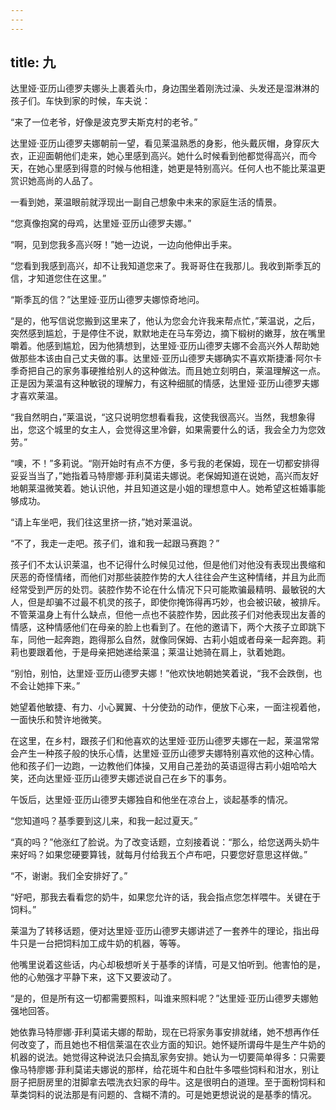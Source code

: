 ```yaml
---
---
---
```

title: 九
---




达里娅·亚历山德罗夫娜头上裹着头巾，身边围坐着刚洗过澡、头发还是湿淋淋的孩子们。车快到家的时候，车夫说：

“来了一位老爷，好像是波克罗夫斯克村的老爷。”

达里娅·亚历山德罗夫娜朝前一望，看见莱温熟悉的身影，他头戴灰帽，身穿灰大衣，正迎面朝他们走来，她心里感到高兴。她什么时候看到他都觉得高兴，而今天，在她心里感到得意的时候与他相逢，她更是特别高兴。任何人也不能比莱温更赏识她高尚的人品了。

一看到她，莱温眼前就浮现出一副自己想象中未来的家庭生活的情景。

“您真像抱窝的母鸡，达里娅·亚历山德罗夫娜。”

“啊，见到您我多高兴呀！”她一边说，一边向他伸出手来。

“您看到我感到高兴，却不让我知道您来了。我哥哥住在我那儿。我收到斯季瓦的信，才知道您住在这里。”

“斯季瓦的信？”达里娅·亚历山德罗夫娜惊奇地问。

“是的，他写信说您搬到这里来了，他认为您会允许我来帮点忙，”莱温说，之后，突然感到尴尬，于是停住不说，默默地走在马车旁边，摘下椴树的嫩芽，放在嘴里嚼着。他感到尴尬，因为他猜想到，达里娅·亚历山德罗夫娜不会高兴外人帮助她做那些本该由自己丈夫做的事。达里娅·亚历山德罗夫娜确实不喜欢斯捷潘·阿尔卡季奇把自己的家务事硬推给别人的这种做法。而且她立刻明白，莱温理解这一点。正是因为莱温有这种敏锐的理解力，有这种细腻的情感，达里娅·亚历山德罗夫娜才喜欢莱温。

“我自然明白，”莱温说，“这只说明您想看看我，这使我很高兴。当然，我想象得出，您这个城里的女主人，会觉得这里冷僻，如果需要什么的话，我会全力为您效劳。”

“噢，不！”多莉说。“刚开始时有点不方便，多亏我的老保姆，现在一切都安排得妥妥当当了，”她指着马特廖娜·菲利莫诺夫娜说。老保姆知道在说她，高兴而友好地朝莱温微笑着。她认识他，并且知道这是小姐的理想意中人。她希望这桩婚事能够成功。

“请上车坐吧，我们往这里挤一挤，”她对莱温说。

“不了，我走一走吧。孩子们，谁和我一起跟马赛跑？”

孩子们不太认识莱温，也不记得什么时候见过他，但是他们对他没有表现出畏缩和厌恶的奇怪情绪，而他们对那些装腔作势的大人往往会产生这种情绪，并且为此而经常受到严厉的处罚。装腔作势不论在什么情况下只可能欺骗最精明、最敏锐的大人，但是却骗不过最不机灵的孩子，即使你掩饰得再巧妙，也会被识破，被排斥。不管莱温身上有什么缺点，但他一点也不装腔作势，因此孩子们对他表现出友善的情感，这种情感他们在母亲的脸上也看到了。在他的邀请下，两个大孩子立即跳下车，同他一起奔跑，跑得那么自然，就像同保姆、古莉小姐或者母亲一起奔跑。莉莉也要跟着他，于是母亲把她递给莱温；莱温让她骑在肩上，驮着她跑。

“别怕，别怕，达里娅·亚历山德罗夫娜！”他欢快地朝她笑着说，“我不会跌倒，也不会让她摔下来。”

她望着他敏捷、有力、小心翼翼、十分使劲的动作，便放下心来，一面注视着他，一面快乐和赞许地微笑。

在这里，在乡村，跟孩子们和他喜欢的达里娅·亚历山德罗夫娜在一起，莱温常常会产生一种孩子般的快乐心情，达里娅·亚历山德罗夫娜特别喜欢他的这种心情。他和孩子们一边跑，一边教他们体操，又用自己差劲的英语逗得古莉小姐哈哈大笑，还向达里娅·亚历山德罗夫娜述说自己在乡下的事务。

午饭后，达里娅·亚历山德罗夫娜独自和他坐在凉台上，谈起基季的情况。

“您知道吗？基季要到这儿来，和我一起过夏天。”

“真的吗？”他涨红了脸说。为了改变话题，立刻接着说：“那么，给您送两头奶牛来好吗？如果您硬要算钱，就每月付给我五个卢布吧，只要您好意思这样做。”

“不，谢谢。我们全安排好了。”

“好吧，那我去看看您的奶牛，如果您允许的话，我会指点您怎样喂牛。关键在于饲料。”

莱温为了转移话题，便对达里娅·亚历山德罗夫娜讲述了一套养牛的理论，指出母牛只是一台把饲料加工成牛奶的机器，等等。

他嘴里说着这些话，内心却极想听关于基季的详情，可是又怕听到。他害怕的是，他的心勉强才平静下来，这下又要波动了。

“是的，但是所有这一切都需要照料，叫谁来照料呢？”达里娅·亚历山德罗夫娜勉强地回答。

她依靠马特廖娜·菲利莫诺夫娜的帮助，现在已将家务事安排就绪，她不想再作任何改变了，而且她也不相信莱温在农业方面的知识。她怀疑所谓母牛是生产牛奶的机器的说法。她觉得这种说法只会搞乱家务安排。她认为一切要简单得多：只需要像马特廖娜·菲利莫诺夫娜说的那样，给花斑牛和白肚牛多喂些饲料和泔水，别让厨子把厨房里的泔脚拿去喂洗衣妇家的母牛。这是很明白的道理。至于面粉饲料和草类饲料的说法那是有问题的、含糊不清的。可是她更想说说的是基季的情况。